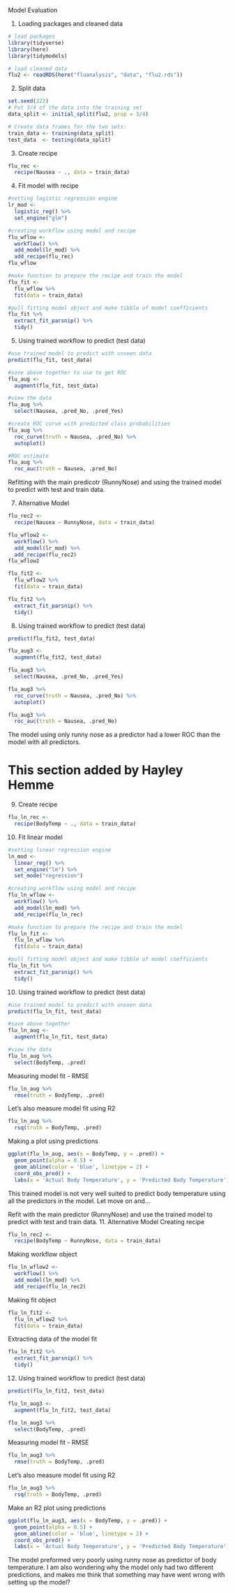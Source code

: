 Model Evaluation

1. Loading packages and cleaned data
```r
# load packages
library(tidyverse)
library(here)
library(tidymodels)
```

```r
# load cleaned data
flu2 <- readRDS(here("fluanalysis", "data", "flu2.rds"))
```

2. Split data
```r
set.seed(222)
# Put 3/4 of the data into the training set 
data_split <- initial_split(flu2, prop = 3/4)

# Create data frames for the two sets:
train_data <- training(data_split)
test_data  <- testing(data_split)
```

3. Create recipe
```r
flu_rec <- 
  recipe(Nausea ~ ., data = train_data) 
```

4. Fit model with recipe
```r
#setting logistic regression engine
lr_mod <- 
  logistic_reg() %>% 
  set_engine("glm")
```

```r
#creating workflow using model and recipe
flu_wflow <- 
  workflow() %>% 
  add_model(lr_mod) %>% 
  add_recipe(flu_rec)
flu_wflow
```

```r
#make function to prepare the recipe and train the model 
flu_fit <- 
  flu_wflow %>% 
  fit(data = train_data)
```

```r
#pull fitting model object and make tibble of model coefficients
flu_fit %>% 
  extract_fit_parsnip() %>% 
  tidy()
```

5. Using trained workflow to predict (test data)
```r
#use trained model to predict with unseen data
predict(flu_fit, test_data)
```
```r
#save above together to use to get ROC
flu_aug <- 
  augment(flu_fit, test_data)
```
```r
#view the data
flu_aug %>%
  select(Nausea, .pred_No, .pred_Yes)
```

```r
#create ROC curve with predicted class probabilities 
flu_aug %>% 
  roc_curve(truth = Nausea, .pred_No) %>% 
  autoplot()
```

```r
#ROC estimate
flu_aug %>% 
  roc_auc(truth = Nausea, .pred_No) 
```

Refitting with the main predicotr (RunnyNose) and using the trained model to predict with test and train data. 

7. Alternative Model
```r
flu_rec2 <- 
  recipe(Nausea ~ RunnyNose, data = train_data) 
```


```r
flu_wflow2 <- 
  workflow() %>% 
  add_model(lr_mod) %>% 
  add_recipe(flu_rec2)
flu_wflow2
```

```r
flu_fit2 <- 
  flu_wflow2 %>% 
  fit(data = train_data)
```

```r
flu_fit2 %>% 
  extract_fit_parsnip() %>% 
  tidy()
```

8. Using trained workflow to predict (test data)
```r
predict(flu_fit2, test_data)
```

```r
flu_aug3 <- 
  augment(flu_fit2, test_data)
```

```r
flu_aug3 %>%
  select(Nausea, .pred_No, .pred_Yes)
```

```r
flu_aug3 %>% 
  roc_curve(truth = Nausea, .pred_No) %>% 
  autoplot()
```

```r
flu_aug3 %>% 
  roc_auc(truth = Nausea, .pred_No) 
```

The model using only runny nose as a predictor had a lower ROC than the model with all predictors. 


# This section added by Hayley Hemme
9. Create recipe
```r
flu_ln_rec <- 
  recipe(BodyTemp ~ ., data = train_data) 
```

10. Fit linear model
```r
#setting linear regression engine
ln_mod <- 
  linear_reg() %>% 
  set_engine("lm") %>% 
  set_mode("regression")
```

```r
#creating workflow using model and recipe
flu_ln_wflow <- 
  workflow() %>% 
  add_model(ln_mod) %>% 
  add_recipe(flu_ln_rec)
```

```r
#make function to prepare the recipe and train the model 
flu_ln_fit <- 
  flu_ln_wflow %>% 
  fit(data = train_data)
```

```r
#pull fitting model object and make tibble of model coefficients
flu_ln_fit %>% 
  extract_fit_parsnip() %>% 
  tidy()
```
10. Using trained workflow to predict (test data)
```r
#use trained model to predict with unseen data
predict(flu_ln_fit, test_data)
```
```r
#save above together 
flu_ln_aug <- 
  augment(flu_ln_fit, test_data)
```
```r
#view the data
flu_ln_aug %>%
  select(BodyTemp, .pred)
```

Measuring model fit - RMSE
```r
flu_ln_aug %>%
  rmse(truth = BodyTemp, .pred)
```

Let's also measure model fit using R2
```r
flu_ln_aug %>% 
  rsq(truth = BodyTemp, .pred) 
```

Making a plot using predictions
```r
ggplot(flu_ln_aug, aes(x = BodyTemp, y = .pred)) +
  geom_point(alpha = 0.5) + 
  geom_abline(color = 'blue', linetype = 2) +
  coord_obs_pred() +
  labs(x = 'Actual Body Temperature', y = 'Predicted Body Temperature')
```
This trained model is not very well suited to predict body temperature using all the predictors in the model. Let move on and...

Refit with the main predictor (RunnyNose) and use the trained model to predict with test and train data. 
11. Alternative Model
Creating recipe
```r
flu_ln_rec2 <- 
  recipe(BodyTemp ~ RunnyNose, data = train_data) 
```

Making workflow object
```r
flu_ln_wflow2 <- 
  workflow() %>% 
  add_model(ln_mod) %>% 
  add_recipe(flu_ln_rec2)
```

Making fit object
```r
flu_ln_fit2 <- 
  flu_ln_wflow2 %>% 
  fit(data = train_data)
```

Extracting data of the model fit
```r
flu_ln_fit2 %>% 
  extract_fit_parsnip() %>% 
  tidy()
```

12. Using trained workflow to predict (test data)
```r
predict(flu_ln_fit2, test_data)
```

```r
flu_ln_aug3 <- 
  augment(flu_ln_fit2, test_data)
```

```r
flu_ln_aug3 %>%
  select(BodyTemp, .pred)
```

Measuring model fit - RMSE
```r
flu_ln_aug3 %>%
  rmse(truth = BodyTemp, .pred)
```

Let's also measure model fit using R2
```r
flu_ln_aug3 %>% 
  rsq(truth = BodyTemp, .pred) 
```

Make an R2 plot using predictions 
```r
ggplot(flu_ln_aug3, aes(x = BodyTemp, y = .pred)) +
  geom_point(alpha = 0.5) + 
  geom_abline(color = 'blue', linetype = 2) +
  coord_obs_pred() +
  labs(x = 'Actual Body Temperature', y = 'Predicted Body Temperature')
```
The model preformed very poorly using runny nose as predictor of body temperature. I am also wondering why the model only had two different predictions, and makes me think that something may have went wrong with setting up the model?
